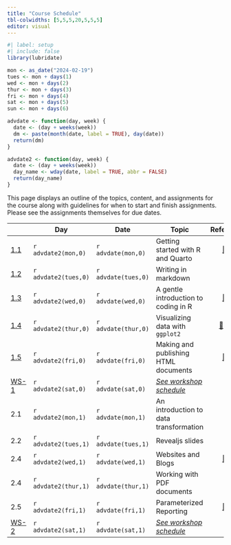 ```yaml
---
title: "Course Schedule"
tbl-colwidths: [5,5,5,20,5,5,5]
editor: visual
---
```


```r
#| label: setup
#| include: false
library(lubridate)

mon <- as_date("2024-02-19")
tues <- mon + days(1)
wed <- mon + days(2)
thur <- mon + days(3)
fri <- mon + days(4)
sat <- mon + days(5)
sun <- mon + days(6)

advdate <- function(day, week) {
  date <- (day + weeks(week))
  dm <- paste(month(date, label = TRUE), day(date))
  return(dm)  
}

advdate2 <- function(day, week) {
  date <- (day + weeks(week))
  day_name <- wday(date, label = TRUE, abbr = FALSE)
  return(day_name)
}
```

This page displays an outline of the topics, content, and assignments for the course along with guidelines for when to start and finish assignments. Please see the assignments themselves for due dates.

::: column-screen-inset-right
|                                             | Day                  | Date                | Topic                                                |                                                                                         Reference                                                                                         |                                                                                                                Videos                                                                                                                 |                                                       Assignments                                                        |
|-----------|-----------|-----------|-----------|:---------:|:---------:|:---------:|
| [1.1](/modules/module-1.1.qmd "Module 1.1") | `r advdate2(mon,0)`  | `r advdate(mon,0)`  | Getting started with R and Quarto                    |            [📖](https://rstudio-education.github.io/hopr/starting.html "hopwr, Appendix A and B") [📖](https://quarto.org/docs/get-started/hello/rstudio.html "Hello, Quarto")            |                                               [🖥️](https://youtu.be/eimM6pNkYjE "Getting Started with R and RStudio") [🖥️](https://youtu.be/6QN9ZYURDFg "Getting Started with Quarto")                                                |                                                                                                                          |
| [1.2](/modules/module-1.2.qmd "Module 1.2") | `r advdate2(tues,0)` | `r advdate(tues,0)` | Writing in markdown                                  |                                                           [📖](https://www.markdownguide.org/getting-started/ "Markdown Guide")                                                           |                                                                           [🖥️](https://www.youtube.com/watch?v=bTVIMt3XllM "Learn Markdown in 30 Minutes!")                                                                           |                                                                                                                          |
| [1.3](/modules/module-1.3.qmd "Module 1.3") | `r advdate2(wed,0)`  | `r advdate(wed,0)`  | A gentle introduction to coding in R                 |                   [📖](https://rstudio-education.github.io/hopr/basics.html "hopwr, ch. 2") [📖](https://rstudio-education.github.io/hopr/packages.html "hopwr, ch. 3")                   | [🖥️](https://www.youtube.com/watch?v=hvFBDmT4bdY "Objects and Functions") [🖥️](https://youtu.be/9f2g7RN5N0I?si=WMsaGlhFC7Fx-ZNy "Using Data Frames") [🖥️](https://youtu.be/-wTcDqJWSzA?si=eFDLuxdElz5LmJlQ "How to Install Packages") |                                                                                                                          |
| [1.4](/modules/module-1.4.qmd "Module 1.4") | `r advdate2(thur,0)` | `r advdate(thur,0)` | Visualizing data with `ggplot2`                      | [📖](https://r4ds.hadley.nz/data-import "r4ds, ch. 7") [📖](https://r4ds.hadley.nz/data-visualize.html "r4ds, ch. 1") [📖](https://r4ds.hadley.nz/communication.html#labels "r4ds, 12.2") |                                                             [🖥️](https://youtu.be/QG1oDJPoIio "Make a Bar Chart") [🖥️](https://youtu.be/PnmQ2MFQpIc "Make a Line Chart")                                                              |                                                                                                                          |
| [1.5](/modules/module-1.5.qmd "Module 1.5") | `r advdate2(fri,0)`  | `r advdate(fri,0)`  | Making and publishing HTML documents                 |                 [📖](https://quarto.org/docs/output-formats/html-basics.html "HTML Basics") [📖](https://quarto.org/docs/output-formats/html-themes.html "HTML Theming")                  |                                                                      [🖥️](https://youtu.be/l-AQ4yAQXy0?si=-ow4C9H6nbMCki0c "Create and Publish HTML Documents")                                                                       |                                                                                                                          |
| [WS-1](/weeks/workshop-day1.html "Day 1")   | `r advdate2(sat,0)`  | `r advdate(sat,0)`  | [*See workshop schedule*](/weeks/workshop-day1.html) |                                                                                                                                                                                           |                                                                                                                                                                                                                                       |                            [🧮](/assignments/coding-assignment-1.html "Coding assignment 1")                             |
| 2.1                                         | `r advdate2(mon,1)`  | `r advdate(mon,1)`  | An introduction to data transformation               |                                                                 [📖](https://r4ds.hadley.nz/data-transform "r4ds, ch. 3")                                                                 |                                                                                [🖥️](https://youtu.be/ScQD47eJeAE "Transforming Data with dplyr Verbs")                                                                                |                                                                                                                          |
| 2.2                                         | `r advdate2(tues,1)` | `r advdate(tues,1)` | Revealjs slides                                      |                                                             [📖](https://quarto.org/docs/presentations/revealjs/ "Revealjs")                                                              |                                                                                 [🖥️](https://www.youtube.com/watch?v=SAi8-P49F2Y&t=854s "Slidecraft")                                                                                 |                                                                                                                          |
| 2.4                                         | `r advdate2(wed,1)`  | `r advdate(wed,1)`  | Websites and Blogs                                   |                          [📖](https://quarto.org/docs/websites/ "Creating a Website") [📖](https://quarto.org/docs/websites/website-blog.html "Creating a Blog")                          |                                                                      🖥️ [🖥️](https://youtu.be/t8qtcDyCRFA?si=Zbwd0Ydx5pIWrkMW "Create & Publish a Quarto Blog")                                                                       |                                                                                                                          |
| 2.4                                         | `r advdate2(thur,1)` | `r advdate(thur,1)` | Working with PDF documents                           |                                                         [📖](https://quarto.org/docs/output-formats/pdf-basics.html "PDF Basics")                                                         |                                                                                                                  🖥️                                                                                                                   |                                                                                                                          |
| 2.5                                         | `r advdate2(fri,1)`  | `r advdate(fri,1)`  | Parameterized Reporting                              |          [📖](https://quarto.org/docs/computations/parameters.html "Parameters in Quarto") [📖](https://book.rwithoutstatistics.com/parameterized-reports-chapter "rwos, ch. 7")          |                                                                      [🖥️](https://www.youtube.com/watch?v=GAshEkcp7kQ "Learn How Parameterized Reporting Works")                                                                      |                                                                                                                          |
| [WS-2](/weeks/workshop-day2.html "Day 2")   | `r advdate2(sat,1)`  | `r advdate(sat,1)`  | [*See workshop schedule*](/weeks/workshop-day2.html) |                                                                                                                                                                                           |                                                                                                                                                                                                                                       | [🧮](/assignments/coding-assignment-2.html "Coding assignment 2") [✍️](/project/project-assignment.html "Final project") |
:::
